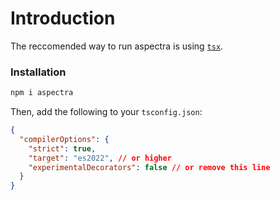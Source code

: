 # Introduction

The reccomended way to run aspectra is using [`tsx`](https://github.com/privatenumber/tsx).

### Installation

```sh npm2yarn
npm i aspectra
```

Then, add the following to your `tsconfig.json`:

```json
{
  "compilerOptions": {
    "strict": true,
    "target": "es2022", // or higher
    "experimentalDecorators": false // or remove this line
  }
}
```
